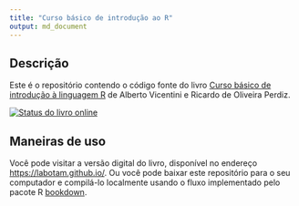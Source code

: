 ```yaml
---
title: "Curso básico de introdução ao R"
output: md_document
---
```


## Descrição

Este é o repositório contendo o código fonte do livro [Curso básico de introdução à linguagem R](https://labotam.github.io/) de Alberto Vicentini e Ricardo de Oliveira Perdiz.

<!-- badges: start -->
[![Status do livro online](https://github.com/LABOTAM/LABOTAM.github.io/workflows/renderbook/badge.svg)](https://github.com/LABOTAM/LABOTAM.github.io/actions)
<!-- badges: end -->


## Maneiras de uso

Você pode visitar a versão digital do livro, disponível no endereço [https://labotam.github.io/](https://labotam.github.io/).
Ou você pode baixar este repositório para o seu computador e compilá-lo localmente usando o fluxo implementado pelo pacote R [bookdown](https://bookdown.org/yihui/bookdown/).

